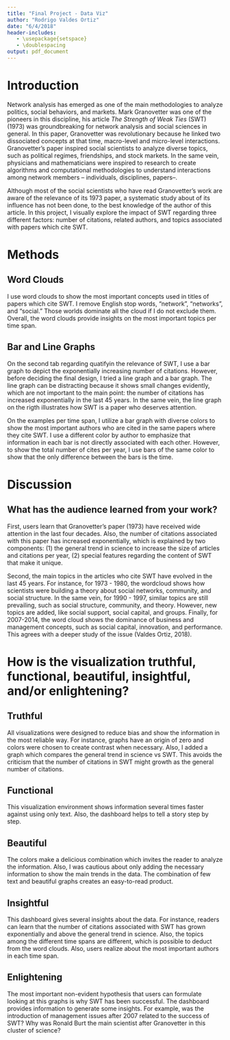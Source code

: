 ```yaml
---
title: "Final Project - Data Viz"
author: "Rodrigo Valdes Ortiz"
date: "6/4/2018"
header-includes:
   - \usepackage{setspace}
   - \doublespacing
output: pdf_document
---
```



# Introduction

Network analysis has emerged as one of the main methodologies to analyze politics, social behaviors, and markets. Mark Granovetter was one of the pioneers in this discipline, his article *The Strength of Weak Ties* (SWT) (1973) was groundbreaking for network analysis and social sciences in general. In this paper, Granovetter was revolutionary because he linked two dissociated concepts at that time, macro-level and micro-level interactions. Granovetter’s paper inspired social scientists to analyze diverse topics, such as political regimes, friendships, and stock markets. In the same vein, physicians and mathematicians were inspired to research to create algorithms and computational methodologies to understand interactions among network members – individuals, disciplines, papers–. 

Although most of the social scientists who have read Granovetter's work are aware of the relevance of its 1973 paper, a systematic study about of its influence has not been done, to the best knowledge of the author of this article. In this project, I visually explore the impact of SWT regarding three different factors: number of citations, related authors, and topics associated with papers which cite SWT.

# Methods

## Word Clouds

I use word clouds to show the most important concepts used in titles of papers which cite SWT. I remove English stop words, "network", "networks", and "social." Those worlds dominate all the cloud if I do not exclude them. Overall, the word clouds provide insights on the most important topics per time span.  

## Bar and Line Graphs

On the second tab regarding quatifyin the relevance of SWT, I use a bar graph to depict the exponentially increasing number of citations. However, before deciding the final design, I tried a line graph and a bar graph. The line graph can be distracting because it shows small changes evidently, which are not important to the main point: the number of citations has increased exponentially in the last 45 years. In the same vein, the line graph on the rigth illustrates how SWT is a paper who deserves attention. 

On the examples per time span, I utilize a bar graph with diverse colors to show the most important authors who are cited in the same papers where they cite SWT. I use a different color by author to emphasize that information in each bar is not directly associated with each other. However, to show the total number of cites per year, I use bars of the same color to show that the only difference between the bars is the time. 

# Discussion

## What has the audience learned from your work? 

First, users learn that Granovetter's paper (1973) have received wide attention in the last four decades. Also, the number of citations associated with this paper has increased exponentially, which is explained by two components: (1) the general trend in science to increase the size of articles and citations per year, (2) special features regarding the content of SWT that make it unique. 

Second, the main topics in the articles who cite SWT have evolved in the last 45 years. For instance, for 1973 - 1980, the wordcloud shows how scientists were building a theory about social networks, community, and social structure. In the same vein, for 1990 - 1997, similar topics are still prevailing, such as social structure, community, and theory. However, new topics are added, like social support, social capital, and groups. Finally, for 2007-2014, the word cloud shows the dominance of business and management concepts, such as social capital, innovation, and performance. This agrees with a deeper study of the issue (Valdes Ortiz, 2018).

# How is the visualization truthful, functional, beautiful, insightful, and/or enlightening?

## Truthful

All visualizations were designed to reduce bias and show the information in the most reliable way. For instance, graphs have an origin of zero and colors were chosen to create contrast when necessary. Also, I added a graph which compares the general trend in science vs SWT. This avoids the criticism that the number of citations in SWT might growth as the general number of citations.

## Functional

This visualization environment shows information several times faster against using only text. Also, the dashboard helps to tell a story step by step.

## Beautiful

The colors make a delicious combination which invites the reader to analyze the information. Also, I was cautious about only adding the necessary information to show the main trends in the data. The combination of few text and beautiful graphs creates an easy-to-read product.

## Insightful

This dashboard gives several insights about the data. For instance, readers can learn that the number of citations associated with SWT has grown exponentially and above the general trend in science. Also, the topics among the different time spans are different, which is possible to deduct from the word clouds. Also, users realize about the most important authors in each time span.

## Enlightening

The most important non-evident hypothesis that users can formulate looking at this graphs is why SWT has been successful. The dashboard provides information to generate some insights. For example, was the introduction of management issues after 2007 related to the success of SWT? Why was Ronald Burt the main scientist after Granovetter in this cluster of science? 